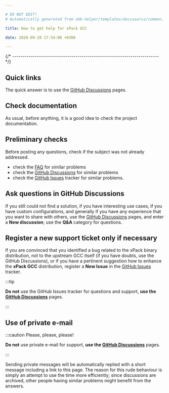 ```yaml
---

# DO NOT EDIT!
# Automatically generated from xbb-helper/templates/docusaurus/common.

title: How to get help for xPack GCC

date: 2020-09-28 17:54:00 +0300

---
```



{/* ------------------------------------------------------------------------ */}

## Quick links

The quick answer is to use the
[GitHub Discussions](https://github.com/xpack-dev-tools/gcc-xpack/discussions/) pages.

## Check documentation

As usual, before anything, it is a good idea to check the project
documentation.

<CheckDocumentation/>

## Preliminary checks

Before posting any questions, check if the subject was not
already addressed.

- check the [FAQ](/docs/faq/)
for similar problems
- check the [GitHub Discussions](https://github.com/xpack-dev-tools/gcc-xpack/discussions/) for
similar problems
- check the
[GitHub Issues](https://github.com/xpack-dev-tools/gcc-xpack/issues/)
tracker for similar problems.

## Ask questions in GitHub Discussions

If you still could not find a solution, if you have interesting use
cases, if you have custom configurations, and generally if you have
any experience that you want to share with others, use the
[GitHub Discussions](https://github.com/xpack-dev-tools/gcc-xpack/discussions/) pages,
and enter a **New discussion**; use the **Q&A** category for questions.

## Register a new support ticket only if necessary

If you are convinced that you identified a bug related to the xPack binary
distribution, not to the upstream GCC itself
(if you have doubts, use the GitHub Discussions),
or if you have a pertinent suggestion how to enhance the **xPack GCC**
distribution, register a **New Issue** in the
[GitHub Issues](https://github.com/xpack-dev-tools/gcc-xpack/issues/)
tracker.

:::tip

**Do not** use the GitHub Issues tracker
for questions and support, **use the
[GitHub Discussions](https://github.com/xpack-dev-tools/gcc-xpack/discussions/)** pages.

:::

## Use of private e-mail

:::caution Please, please, please!

**Do not** use
private e-mail for support, **use the
[GitHub Discussions](https://github.com/xpack-dev-tools/gcc-xpack/discussions/)** pages.

:::

Sending private messages will be automatically replied with
a short message including a link to this page.
The reason for this rude behaviour is simply an attempt to use
the time more efficiently; since discussions are archived, other people
having similar problems might benefit from the answers.

